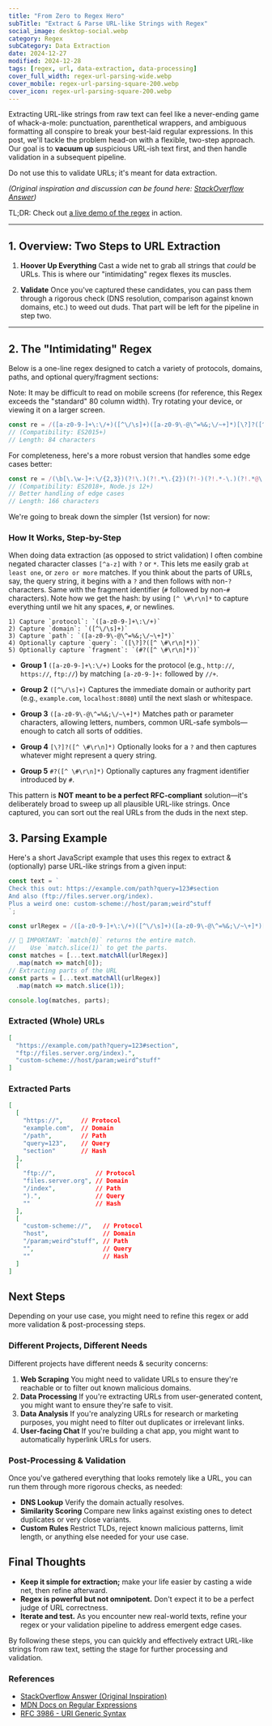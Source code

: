 ```yaml
---
title: "From Zero to Regex Hero"
subTitle: "Extract & Parse URL-like Strings with Regex"
social_image: desktop-social.webp
category: Regex
subCategory: Data Extraction
date: 2024-12-27
modified: 2024-12-28
tags: [regex, url, data-extraction, data-processing]
cover_full_width: regex-url-parsing-wide.webp
cover_mobile: regex-url-parsing-square-200.webp
cover_icon: regex-url-parsing-square-200.webp
---
```


Extracting URL-like strings from raw text can feel like a never-ending game of whack-a-mole: punctuation, parenthetical wrappers, and ambiguous formatting all conspire to break your best-laid regular expressions. In this post, we'll tackle the problem head-on with a flexible, two-step approach. Our goal is to **vacuum up** suspicious URL-ish text first, and then handle validation in a subsequent pipeline.

<p class="breakout">Do not use this to validate URLs; it's meant for data extraction.</p>

*(Original inspiration and discussion can be found here: [StackOverflow Answer](https://stackoverflow.com/a/34669019/369727))*

TL;DR: Check out [a live demo of the regex](https://regex101.com/r/jO8bC4/62) in action.

---

## 1. Overview: Two Steps to URL Extraction

1. **Hoover Up Everything**
   Cast a wide net to grab all strings that *could* be URLs. This is where our "intimidating" regex flexes its muscles.

2. **Validate**
   Once you've captured these candidates, you can pass them through a rigorous check (DNS resolution, comparison against known domains, etc.) to weed out duds. That part will be left for the pipeline in step two.

---

## 2. The "Intimidating" Regex

Below is a one-line regex designed to catch a variety of protocols, domains, paths, and optional query/fragment sections:

Note: It may be difficult to read on mobile screens (for reference, this Regex exceeds the "standard" 80 column width).
Try rotating your device, or viewing it on a larger screen.

```js frame="code" title="URL-like String Extractor"
const re = /([a-z0-9-]+\:\/+)([^\/\s]+)([a-z0-9\-@\^=%&;\/~+]*)[\?]?([^ \#\r\n]*)#?([^ \#\r\n]*)/gi
// (Compatibility: ES2015+)
// Length: 84 characters
```

For completeness, here's a more robust version that handles some edge cases better:

```js frame="code" title="More Advanced ES2018 Version"
const re = /(\b[\.\w-]+:\/{2,3})(?!\.)(?!.*\.{2})(?!-)(?!.*-\.)(?!.*@\.)([\w\-@\^=%&:;~\+\.]+(?<!-))(\/+[\w\-@\^=%&:;\/~\+\.]+(?<!\.))?\??([\w=\-&@$!|~+_]+)*#?([\w=\-&@$!|~+_]+)*/gi
// (Compatibility: ES2018+, Node.js 12+)
// Better handling of edge cases
// Length: 166 characters
```

We're going to break down the simpler (1st version) for now:

### How It Works, Step-by-Step

When doing data extraction (as opposed to strict validation) I often combine negated character classes `[^a-z]` with `?` or `*`. This lets me easily grab `at least one`, or `zero or more` matches. If you think about the parts of URLs, say, the query string, it begins with a `?` and then follows with non-`?` characters. Same with the fragment identifier (`#` followed by non-`#` characters). Note how we get the hash: by using `[^ \#\r\n]*` to capture everything until we hit any spaces, `#`, or newlines.


```text
1) Capture `protocol`: `([a-z0-9-]+\:\/+)`
2) Capture `domain`: `([^\/\s]+)`
3) Capture `path`: `([a-z0-9\-@\^=%&;\/~\+]*)`
4) Optionally capture `query`: `([\?]?([^ \#\r\n]*))`
5) Optionally capture `fragment`: `(#?([^ \#\r\n]*))`
```

- **Group 1** `([a-z0-9-]+\:\/+)`
  Looks for the protocol (e.g., `http://`, `https://`, `ftp://`) by matching `[a-z0-9-]+:` followed by `//+`.

- **Group 2** `([^\/\s]+)`
  Captures the immediate domain or authority part (e.g., `example.com`, `localhost:8080`) until the next slash or whitespace.

- **Group 3** `([a-z0-9\-@\^=%&;\/~\+]*)`
  Matches path or parameter characters, allowing letters, numbers, common URL-safe symbols—enough to catch all sorts of oddities.

- **Group 4** `[\?]?([^ \#\r\n]*)`
  Optionally looks for a `?` and then captures whatever might represent a query string.

- **Group 5** `#?([^ \#\r\n]*)`
  Optionally captures any fragment identifier introduced by `#`.

This pattern is **NOT meant to be a perfect RFC-compliant** solution—it's deliberately broad to sweep up all plausible URL-like strings. Once captured, you can sort out the real URLs from the duds in the next step.

## 3. Parsing Example

Here's a short JavaScript example that uses this regex to extract & (optionally) parse URL-like strings from a given input:

```js frame="code" title="js-example.js"
const text = `
Check this out: https://example.com/path?query=123#section
And also (ftp://files.server.org/index).
Plus a weird one: custom-scheme://host/param;weird^stuff
`;

const urlRegex = /([a-z0-9-]+\:\/+)([^\/\s]+)([a-z0-9\-@\^=%&;\/~\+]*)[\?]?([^ \#\r\n]*)#?([^ \#\r\n]*)/gi;

// 🚨 IMPORTANT: `match[0]` returns the entire match.
//    Use `match.slice(1)` to get the parts.
const matches = [...text.matchAll(urlRegex)]
  .map(match => match[0]);
// Extracting parts of the URL
const parts = [...text.matchAll(urlRegex)]
  .map(match => match.slice(1));

console.log(matches, parts);
```


### Extracted (Whole) URLs


```json
[
  "https://example.com/path?query=123#section",
  "ftp://files.server.org/index).",
  "custom-scheme://host/param;weird^stuff"
]
```

### Extracted Parts

```json
[
  [
    "https://",     // Protocol
    "example.com",  // Domain
    "/path",        // Path
    "query=123",    // Query
    "section"       // Hash
  ],
  [
    "ftp://",           // Protocol
    "files.server.org", // Domain
    "/index",           // Path
    ").",               // Query
    ""                  // Hash
  ],
  [
    "custom-scheme://",   // Protocol
    "host",               // Domain
    "/param;weird^stuff", // Path
    "",                   // Query
    ""                    // Hash
  ]
]
```


## Next Steps

Depending on your use case, you might need to refine this regex or add more validation & post-processing steps.

### Different Projects, Different Needs

Different projects have different needs & security concerns:

1. **Web Scraping**
  You might need to validate URLs to ensure they're reachable or to filter out known malicious domains.
2. **Data Processing**
  If you're extracting URLs from user-generated content, you might want to ensure they're safe to visit.
3. **Data Analysis**
  If you're analyzing URLs for research or marketing purposes, you might need to filter out duplicates or irrelevant links.
4. **User-facing Chat**
  If you're building a chat app, you might want to automatically hyperlink URLs for users.

### Post-Processing & Validation

Once you've gathered everything that looks remotely like a URL, you can run them through more rigorous checks, as needed:

- **DNS Lookup**
  Verify the domain actually resolves.
- **Similarity Scoring**
  Compare new links against existing ones to detect duplicates or very close variants.
- **Custom Rules**
  Restrict TLDs, reject known malicious patterns, limit length, or anything else needed for your use case.

## Final Thoughts

- **Keep it simple for extraction;** make your life easier by casting a wide net, then refine afterward.
- **Regex is powerful but not omnipotent.** Don't expect it to be a perfect judge of URL correctness.
- **Iterate and test.** As you encounter new real-world texts, refine your regex or your validation pipeline to address emergent edge cases.

By following these steps, you can quickly and effectively extract URL-like strings from raw text, setting the stage for further processing and validation.

### References

- [StackOverflow Answer (Original Inspiration)](https://stackoverflow.com/a/34669019/369727)
- [MDN Docs on Regular Expressions](https://developer.mozilla.org/en-US/docs/Web/JavaScript/Guide/Regular_Expressions)
- [RFC 3986 - URI Generic Syntax](https://datatracker.ietf.org/doc/html/rfc3986)
